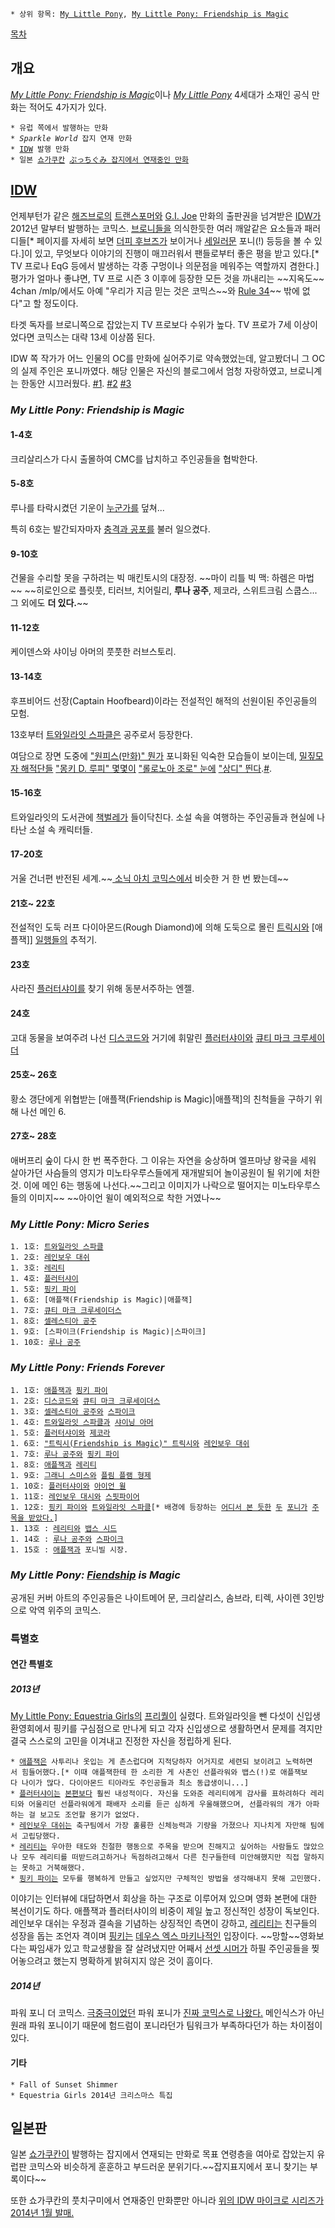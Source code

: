  * 상위 항목: [[My Little Pony]], [[My Little Pony: Friendship is Magic]]

[[목차]]
== 개요 ==
''[[My Little Pony: Friendship is Magic]]''이나 ''[[My Little Pony]]'' 4세대가 소재인 공식 만화는 적어도 4가지가 있다.
 * 유럽 쪽에서 발행하는 만화
 * ''Sparkle World'' 잡지 연재 만화
 * [[IDW]] 발행 만화
 * 일본 [[쇼가쿠칸]] [http://4NN.cx/116836 ぷっちぐみ 잡지에서 연재중인 만화]

== [[IDW]] ==
언제부턴가 같은 [[해즈브로]]의 [[트랜스포머]]와 [[G.I. Joe]] 만화의 출판권을 넘겨받은 [[IDW]]가 2012년 말부터 발행하는 코믹스. [[브로니]]들을 의식한듯한 여러 깨알같은 요소들과 패러디들[* 페이지를 자세히 보면 [[더피 후브즈]]가 보이거나 [[세일러문]] 포니(!) 등등을 볼 수 있다.]이 있고, 무엇보다 이야기의 진행이 매끄러워서 팬들로부터 좋은 평을 받고 있다.[* TV 프로나 EqG 등에서 발생하는 각종 구멍이나 의문점을 메워주는 역할까지 겸한다.] 평가가 얼마나 좋냐면, TV 프로 시즌 3 이후에 등장한 모든 것을 까내리는 ~~지옥도~~ 4chan /mlp/에서도 아예 "우리가 지금 믿는 것은 코믹스~~와 [[Rule 34]]~~ 밖에 없다"고 할 정도이다.

타겟 독자를 브로니쪽으로 잡았는지 TV 프로보다 수위가 높다. TV 프로가 7세 이상이었다면 코믹스는 대략 13세 이상쯤 된다. 

IDW 쪽 작가가 어느 인물의 OC를 만화에 실어주기로 약속했었는데, 알고봤더니 그 OC의 실제 주인은 포니까였다. 해당 인물은 자신의 블로그에서 엄청 자랑하였고, 브로니계는 한동안 시끄러웠다. [http://www.equestriadaily.com/2014/09/mlp-comic-writer-ted-anderson-possibly.html #1]. [http://www.equestriadaily.com/2014/11/rumors-addressed-about-ted-anderson.html #2] [http://boards.idwpublishing.com/3/viewtopic.php?f=36&t=12770&sid=565dd4d35f1c207cb5b205d786df691f&start=1650#p382519 #3]

=== ''My Little Pony: Friendship is Magic'' ===
==== 1-4호 ====
크리살리스가 다시 출몰하여 CMC를 납치하고 주인공들을 협박한다.

==== 5-8호 ====
루나를 타락시켰던 기운이 [[레리티|누군가]]를 덮쳐...

특히 6호는 발간되자마자 [[레리티#s-2.5|충격과 공포]]를 불러 일으켰다.

==== 9-10호 ====
건물을 수리할 못을 구하려는 빅 매킨토시의 대장정. ~~마이 리틀 빅 맥: 하렘은 마법~~ ~~히로인으로 플릿풋, 티러브, 치어릴리, '''루나 공주''', 제코라, 스위트크림 스쿱스... 그 외에도 '''더 있다.'''~~

==== 11-12호 ====
케이덴스와 샤이닝 아머의 풋풋한 러브스토리.

==== 13-14호 ====
후프비어드 선장(Captain Hoofbeard)이라는 전설적인 해적의 선원이된 주인공들의 모험.

13호부터 [[트와일라잇 스파클]]은 공주로서 등장한다.

여담으로 장면 도중에 [["원피스(만화)" 뭔가]] 포니화된 익숙한 모습들이 보이는데, [[밀짚모자 해적단]]들 [["몽키 D. 루피" 몇몇이]] [["롤로노아 조로" 눈에]] [["상디" 띈다]].[http://cfile28.uf.tistory.com/image/277FB13D528EF4C030DA8D #].

==== 15-16호 ====
트와일라잇의 도서관에 [[책벌레]]가 들이닥친다. 소설 속을 여행하는 주인공들과 현실에 나타난 소설 속 캐릭터들.

==== 17-20호 ====
거울 건너편 반전된 세계.~~[[아치판 소닉 코믹스 시리즈| 소닉 아치 코믹스]]에서 비슷한 거 한 번 봤는데~~

==== 21호~ 22호 ====
전설적인 도둑 러프 다이아몬드(Rough Diamond)에 의해 도둑으로 몰린 [[트릭시(Friendship is Magic)|트릭시]]와 [애플잭]] [[레리티|일]][[플러터샤이|행]][[애플블룸|들]][[뱁스 시드|의]] 추적기.

==== 23호 ====
사라진 [[플러터샤이]]를 찾기 위해 동분서주하는 엔젤.

==== 24호 ====
고대 동물을 보여주려 나선 [[디스코드]]와 거기에 휘말린 [[플러터샤이]]와 [[큐티 마크 크루세이더]]

==== 25호~ 26호 ====
황소 갱단에게 위협받는 [애플잭(Friendship is Magic)|애플잭]의 친척들을 구하기 위해 나선 메인 6.


==== 27호~ 28호 ====
애버프리 숲이 다시 한 번 폭주한다. 그 이유는 자연을 숭상하며 엘프마냥 왕국을 세워 살아가던 사슴들의 영지가 미노타우루스들에게 재개발되어 놀이공원이 될 위기에 처한 것. 이에 메인 6는 행동에 나선다.~~그리고 이미지가 나락으로 떨어지는 미노타우루스들의 이미지~~ ~~아이언 윌이 예외적으로 착한 거였나~~


=== ''My Little Pony: Micro Series'' ===
 1. 1호: [[트와일라잇 스파클]]
 1. 2호: [[레인보우 대쉬(Friendship is Magic)|레인보우 대쉬]]
 1. 3호: [[레리티(Friendship is Magic)|레리티]]
 1. 4호: [[플러터샤이]]
 1. 5호: [[핑키 파이(Friendship is Magic)|핑키 파이]]
 1. 6호: [애플잭(Friendship is Magic)|애플잭]
 1. 7호: [[큐티 마크 크루세이더스]]
 1. 8호: [[셀레스티아 공주]]
 1. 9호: [스파이크(Friendship is Magic)|스파이크]
 1. 10호: [[루나 공주]]

=== ''My Little Pony: Friends Forever'' ===
 1. 1호: [[애플잭]]과 [[핑키 파이]]
 1. 2호: [[디스코드]]와 [[큐티 마크 크루세이더스]]
 1. 3호: [[셀레스티아 공주]]와 [[스파이크(Friendship is Magic)|스파이크]]
 1. 4호: [[트와일라잇 스파클]]과 [[샤이닝 아머]]
 1. 5호: [[플러터샤이]]와 [[제코라]]
 1. 6호: [["트릭시(Friendship is Magic)" 트릭시]]와 [[레인보우 대쉬(Friendship is Magic)|레인보우 대쉬]]
 1. 7호: [[루나 공주]]와 [[핑키 파이(Friendship is Magic)|핑키 파이]]
 1. 8호: [[애플잭]]과 [[레리티]]
 1. 9호: [[그래니 스미스]]와 [[플림 플램 형제]]
 1. 10호: [[플러터샤이]]와 [[My Little Pony: Friendship is Magic/일회성 캐릭터/시즌 2#s-4|아이언 윌]]
 1. 11호: [[레인보우 대시]]와 [[원더볼츠|스핏파이어]]
 1. 12호: [[핑키 파이]]와 [[트와일라잇 스파클]][* 배경에 등장하는 [[킬라킬|어디서 본 듯한]] [[마토이 류코|두]] [[만칸쇼쿠 마코|포니가]] [http://i.imgur.com/Hy4L23v.png 주목을 받았다.]]
 1. 13호 : [[레리티]]와 [[뱁스 시드]]
 1. 14호 : [[루나 공주]]와 [[스파이크(Friendship is Magic)|스파이크]]
 1. 15호 : [[애플잭]]과 포니빌 시장.
=== ''My Little Pony: [[핀드|Fiend]]ship is Magic'' ===
공개된 커버 아트의 주인공들은 나이트메어 문, 크리살리스, 솜브라, 티렉, 사이렌 3인방으로 악역 위주의 코믹스.

=== 특별호 ===
==== 연간 특별호 ====
===== 2013년 =====
[[My Little Pony: Equestria Girls]]의 [[프리퀄]]이 실렸다. 트와일라잇을 뺀 다섯이 신입생 환영회에서 핑키를 구심점으로 만나게 되고 각자 신입생으로 생활하면서 문제를 격지만 결국 스스로의 고민을 이겨내고 진정한 자신을 정립하게 된다.
 * [[애플잭(Equestria Girls)|애플잭]]은 사투리나 옷입는 게 촌스럽다며 지적당하자 어거지로 세련되 보이려고 노력하면서 힘들어했다.[* 이때 애플잭한테 한 소리한 게 사촌인 선플라워와 뱁스(!)로 애플잭보다 나이가 많다. 다이아몬드 티아라도 주인공들과 최소 동급생이니...]
 * [[플러터샤이(Equestria Girls)|플러터샤이]]는 [[플러터샤이|본편]]보다 훨씬 내성적이다. 자신을 도와준 레리티에게 감사를 표하려하다 레리티와 어울리던 선플라워에게 패배자 소리를 듣곤 심하게 우울해했으며, 선플라워의 개가 아파하는 걸 보고도 조언할 용기가 없었다.
 * [[레인보우 대쉬(Equestria Girls)|레인보우 대쉬]]는 축구팀에서 가장 훌륭한 신체능력과 기량을 가졌으나 지나치게 자만해 팀에서 고립당했다.
 * [[레리티(Equestria Girls)|레리티]]는 우아한 태도와 친절한 행동으로 주목을 받으며 친해지고 싶어하는 사람들도 많았으나 모두 레리티를 떠받드려고하거나 독점하려고해서 다른 친구들한테 미안해했지만 직접 말하지는 못하고 거북해했다.
 * [[핑키 파이(Equestria Girls)|핑키 파이]]는 모두를 행복하게 만들고 싶었지만 구체적인 방법을 생각해내지 못해 고민했다.

이야기는 인터뷰에 대답하면서 회상을 하는 구조로 이루어져 있으며 영화 본편에 대한 복선이기도 하다. 애플잭과 플러터샤이의 비중이 제일 높고 정신적인 성장이 독보인다. 레인보우 대쉬는 우정과 결속을 기념하는 상징적인 측면이 강하고, [[레리티(Equestria Girls)|레리티]]는 친구들의 성장을 돕는 조언자 격이며 [[핑키 파이(Equestria Girls)|핑키]]는 [[데우스 엑스 마키나]]적인 입장이다. ~~망할~~영화보다는 짜임새가 있고 학교생활을 잘 살려냈지만 어째서 [[선셋 시머]]가 하필 주인공들을 찢어놓으려고 했는지 명확하게 밝혀지지 않은 것이 흠이다.

===== 2014년 =====
파워 포니 더 코믹스. [[극중극]]이었던 파워 포니가 [[게키강가|진짜 코믹스로 나왔다.]] 메인식스가 아닌 원래 파워 포니이기 때문에 험드럼이 포니라던가 팀워크가 부족하다던가 하는 차이점이 있다.

==== 기타 ====
 * Fall of Sunset Shimmer
 * Equestria Girls 2014년 크리스마스 특집

== 일본판 ==
일본 [[쇼가쿠칸]]이 발행하는 잡지에서 연재되는 만화로 목표 연령층을 여아로 잡았는지 유럽판 코믹스와 비슷하게 훈훈하고 부드러운 분위기다.~~잡지표지에서 포니 찾기는 부록이다~~

또한 쇼가쿠칸의 풋치구미에서 연재중인 만화뿐만 아니라 [http://blog.livedoor.jp/equestria_girls/archives/33308219.html 위의 IDW 마이크로 시리즈가 2014년 1월 발매.]
